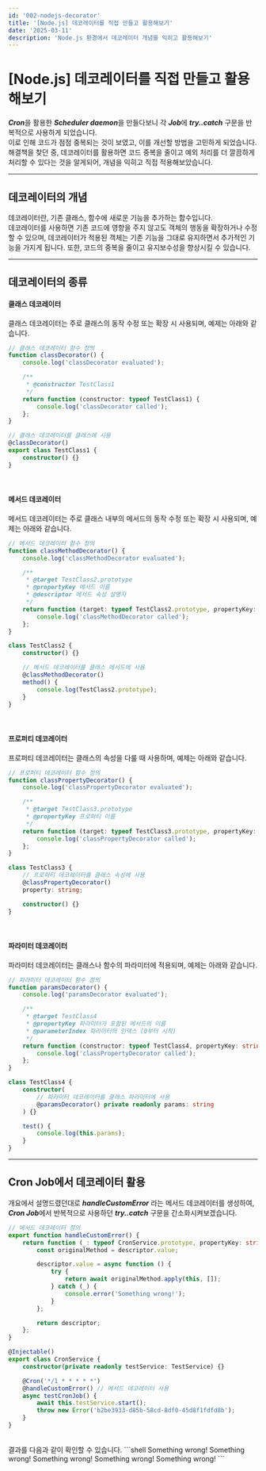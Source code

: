 ```yaml
---
id: '002-nodejs-decorator'
title: '[Node.js] 데코레이터를 직접 만들고 활용해보기'
date: '2025-03-11'
description: 'Node.js 환경에서 데코레이터 개념을 익히고 활용해보기'
---
```


# [Node.js] 데코레이터를 직접 만들고 활용해보기

***Cron***을 활용한 ***Scheduler daemon***을 만들다보니 각 ***Job***에 ***try..catch*** 구문을 반복적으로 사용하게 되었습니다.<br />
이로 인해 코드가 점점 중복되는 것이 보였고, 이를 개선할 방법을 고민하게 되었습니다.<br />
해결책을 찾던 중, 데코레이터를 활용하면 코드 중복을 줄이고 예외 처리를 더 깔끔하게 처리할 수 있다는 것을 알게되어, 개념을 익히고 직접 적용해보았습니다.

---

## 데코레이터의 개념
데코레이터란, 기존 클래스, 함수에 새로운 기능을 추가하는 함수입니다.<br />
데코레이터를 사용하면 기존 코드에 영향을 주지 않고도 객체의 행동을 확장하거나 수정할 수 있으며, 데코레이터가 적용된 객체는 기존 기능을 그대로 유지하면서 추가적인 기능을 가지게 됩니다. 또한, 코드의 중복을 줄이고 유지보수성을 향상시킬 수 있습니다.

---

## 데코레이터의 종류
#### 클래스 데코레이터
클래스 데코레이터는 주로 클래스의 동작 수정 또는 확장 시 사용되며, 예제는 아래와 같습니다.<br />
```typescript
// 클래스 데코레이터 함수 정의
function classDecorator() {
    console.log('classDecorator evaluated');

    /**
     * @constructor TestClass1
     */
    return function (constructor: typeof TestClass1) {
        console.log('classDecorator called');
    };
}

// 클래스 데코레이터를 클래스에 사용
@classDecorator()
export class TestClass1 {
    constructor() {}
}
```
<br />

#### 메서드 데코레이터
메서드 데코레이터는 주로 클래스 내부의 메서드의 동작 수정 또는 확장 시 사용되며, 예제는 아래와 같습니다.<br />
```typescript
// 메서드 데코레이터 함수 정의
function classMethodDecorator() {
    console.log('classMethodDecorator evaluated');

    /**
     * @target TestClass2.prototype
     * @propertyKey 메서드 이름
     * @descriptor 메서드 속성 설명자
     */
    return function (target: typeof TestClass2.prototype, propertyKey: string, descriptor: PropertyDescriptor) {
        console.log('classMethodDecorator called');
    };
}

class TestClass2 {
    constructor() {}

    // 메서드 데코레이터를 클래스 메서드에 사용
    @classMethodDecorator()
    method() {
        console.log(TestClass2.prototype);
    }
}
```
<br />

#### 프로퍼티 데코레이터
프로퍼티 데코레이터는 클래스의 속성을 다룰 때 사용하며, 예제는 아래와 같습니다.
```typescript
// 프로퍼티 데코레이터 함수 정의
function classPropertyDecorator() {
    console.log('classPropertyDecorator evaluated');

    /**
     * @target TestClass3.prototype
     * @propertyKey 프로퍼티 이름
     */
    return function (target: typeof TestClass3.prototype, propertyKey: string) {
        console.log('classPropertyDecorator called');
    };
}

class TestClass3 {
    // 프로퍼티 데코레이터를 클래스 속성에 사용
    @classPropertyDecorator()
    property: string;

    constructor() {}
}
```
<br />

#### 파라미터 데코레이터
파라미터 데코레이터는 클래스나 함수의 파라미터에 적용되며, 예제는 아래와 같습니다.
```typescript
// 파라미터 데코레이터 함수 정의
function paramsDecorator() {
    console.log('paramsDecorator evaluated');

    /**
     * @target TestClass4
     * @propertyKey 파라미터가 포함된 메서드의 이름
     * @parameterIndex 파라미터의 인덱스 (0부터 시작)
     */
    return function (constructor: typeof TestClass4, propertyKey: string, parameterIndex: number) {
        console.log('classPropertyDecorator called');
    };
}

class TestClass4 {
    constructor(
        // 파라미터 데코레이터를 클래스 파라미터에 사용
        @paramsDecorator() private readonly params: string
    ) {}

    test() {
        console.log(this.params);
    }
}
```

---

## Cron Job에서 데코레이터 활용
개요에서 설명드렸던대로 ***handleCustomError*** 라는 메서드 데코레이터를 생성하여, ***Cron Job***에서 반복적으로 사용하던 ***try..catch*** 구문을 간소화시켜보겠습니다.<br />
```typescript
// 메서드 데코레이터 정의
export function handleCustomError() {
    return function (_: typeof CronService.prototype, propertyKey: string, descriptor: PropertyDescriptor) {
        const originalMethod = descriptor.value;

        descriptor.value = async function () {
            try {
                return await originalMethod.apply(this, []);
            } catch (_) {
                console.error('Something wrong!');
            }
        };

        return descriptor;
    };
}

@Injectable()
export class CronService {
    constructor(private readonly testService: TestService) {}

    @Cron('*/1 * * * * *')
    @handleCustomError() // 메서드 데코레이터 사용
    async testCronJob() {
        await this.testService.start();
        throw new Error('b2be3933-d85b-58cd-8df0-45d8f1fdfd8b');
    }
}
```
<br />
결과를 다음과 같이 확인할 수 있습니다.
```shell
Something wrong!
Something wrong!
Something wrong!
Something wrong!
Something wrong!
```